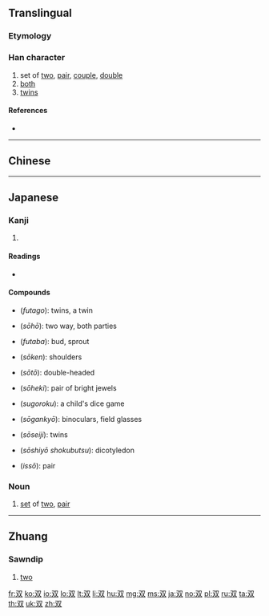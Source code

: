 {{also|雙}}
==Translingual==
{{stroke order}}
{{ja-forms|双|双|[[雙]]}}
===Etymology===

{{Han simp|雙}}

===Han character===
{{Han char|rn=29|rad=又|as=02|sn=4|four=77440|canj=EE,XEE|ids=⿰又又}}

# set of [[two]], [[pair]], [[couple]], [[double]]
# [[both]]
# [[twins]]

====References====
* {{Han ref|kx=0165.170|dkj=03125|dj=0375.020|hdz=10393.090|uh=53CC|ud=21452}}

----

==Chinese==
{{zh-see|雙}}

----

==Japanese==

===Kanji===
{{ja-kanji|grade=c|rs=又02|style=s|kyu=雙}}

# {{defn|lang=ja|sort=又02}}

====Readings====
* {{ja-readings|goon=[[そう]] (''sō'')|kanon=[[そう]] (''sō'')|kun=[[ふた]] (''futa''), [[ふたつ]] (''futatsu''), [[たぐい]] (''tagui''), [[ならぶ]] (''narabu'')|nanori=[[なみ]] (''nami''), [[ふ]] (''fu''), [[もろ]] (''moro'')}}

====Compounds====
{{top2}}
* {{ja-l|双子}} (''futago''): twins, a twin
* {{ja-l|双方}} (''sōhō''): two way, both parties
* {{ja-l|双葉}} (''futaba''): bud, sprout
* {{ja-l|双肩}} (''sōken''): shoulders
* {{ja-l|双頭}} (''sōtō''): double-headed
* {{ja-l|双璧}} (''sōheki''): pair of bright jewels
{{mid2}}
* {{ja-l|双六}} (''sugoroku''): a child's dice game
* {{ja-l|双眼鏡}} (''sōgankyō''): binoculars, field glasses
* {{ja-l|双生児}} (''sōseiji''): twins
* {{ja-l|双子葉植物}} (''sōshiyō shokubutsu''): dicotyledon
* {{ja-l|一双}} (''issō''): pair
{{bottom}}

{{ja-kanjitab|ふた|yomi=k}}

===Noun===
{{ja-noun|ふた|kyu=雙}}

# [[set]] of [[two]], [[pair]]

----

==Zhuang==

===Sawndip===
{{head|za|Han characters|traditional form|雙|tr=[[song]]|sort=song}}

# [[two]]

[[fr:双]]
[[ko:双]]
[[io:双]]
[[lo:双]]
[[lt:双]]
[[li:双]]
[[hu:双]]
[[mg:双]]
[[ms:双]]
[[ja:双]]
[[no:双]]
[[pl:双]]
[[ru:双]]
[[ta:双]]
[[th:双]]
[[uk:双]]
[[zh:双]]